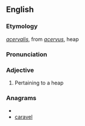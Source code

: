 ==English==

===Etymology===
{{etyl|la}} ''[[acervalis]]'', from ''[[acervus]]'', heap

===Pronunciation===
{{rfp}}
<!--Ad hoc pronunciation schemes are not used in Wiktionary. This pronunciation looks completely wrong in any case, and appears to be guess, as this word is obsolete and its pronunciation is not given in most dictionaries.
'''a*cer-val'''
AAH-shur-vohl
-->

===Adjective===
{{infl|en|adjective}}

# {{obsolete}} Pertaining to a heap

===Anagrams===
* {{alphagram|aacelrv}}
* [[caravel#English|caravel]]